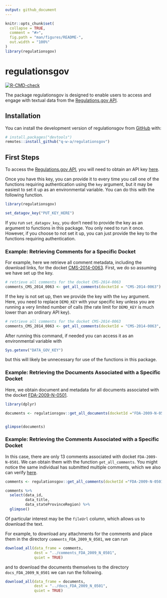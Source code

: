 ```yaml
---
output: github_document
---
```


<!-- README.md is generated from README.Rmd. Please edit that file -->

```r
knitr::opts_chunk$set(
  collapse = TRUE,
  comment = "#>",
  fig.path = "man/figures/README-",
  out.width = "100%"
)
library(regulationsgov)

```


# regulationsgov

<!-- badges: start -->
[![R-CMD-check](https://github.com/q-w-a/regulationsgov/workflows/R-CMD-check/badge.svg)](https://github.com/q-w-a/regulationsgov/actions)
<!-- badges: end -->

The package regulationsgov is designed to enable users to access and engage with textual data from the [Regulations.gov API](https://open.gsa.gov/api/regulationsgov/). 

## Installation

You can install the development version of regulationsgov from [GitHub](https://github.com/) with:

``` r
# install.packages("devtools")
remotes::install_github("q-w-a/regulationsgov")
```

## First Steps

To access the [Regulations.gov API](https://open.gsa.gov/api/regulationsgov/), you will need to obtain an API key [here](https://open.gsa.gov/api/regulationsgov/#getting-started). 

Once you have this key, you can provide it to every time you call one of the functions requiring authentication using the `key` argument, but it may be easiest to set it up as an environmental variable. You can do this with the following function.

```r

library(regulationsgov)

set_datagov_key("PUT_KEY_HERE")


```


If you run `set_datagov_key`, you don't need to provide the key as an argument to functions in this package. You only need to run it once. However, if you choose to not set it up, you can just provide the key to the functions requiring authentication.


### Example: Retrieving Comments for a Specific Docket 

For example, here we retrieve all comment metadata, including the download links, for the docket [CMS-2014-0063](https://www.regulations.gov/docket/CMS-2014-0063). First, we do so assuming we have set up the key.


```r

# retrieve all comments for the docket CMS-2014-0063
comments_CMS_2014_0063 <- get_all_comments(docketId = "CMS-2014-0063")

```

If the key is not set up, then we provide the key with the `key` argument. Here, you need to replace `DEMO_KEY` with your specific key unless you are running a very limited number of calls (the rate limit for `DEMO_KEY` is much lower than an ordinary API key).

```r


# retrieve all comments for the docket CMS-2014-0063
comments_CMS_2014_0063 <- get_all_comments(docketId = "CMS-2014-0063", key = "DEMO_KEY")


```


After running this command, if needed you can access it as an environmental variable with

```r

Sys.getenv("DATA_GOV_KEY")

```

but this will likely be unnecessary for use of the functions in this package.


### Example: Retrieving the Documents Associated with a Specific Docket 

Here, we obtain document and metadata for all documents associated with the docket [FDA-2009-N-0501](https://www.regulations.gov/docket/FDA-2009-N-0501). 


```r

library(dplyr)

documents <- regulationsgov::get_all_documents(docketId ="FDA-2009-N-0501")


glimpse(documents)

```


### Example: Retrieving the Comments Associated with a Specific Docket

In this case, there are only 13 comments associated with docket `FDA-2009-N-0501`. We can obtain them with the function
`get_all_comments`. You might notice the same individual has submitted multiple comments, which we also can verify [here](https://www.regulations.gov/docket/FDA-2009-N-0501/comments).

```r

comments <- regulationsgov::get_all_comments(docketId ="FDA-2009-N-0501")

comments %>%
  select(data_id, 
         data_title,
         data_stateProvinceRegion) %>%
  glimpse()

```


Of particular interest may be the `fileUrl` column, which allows us to download the text.

For example, to download any attachments for the comments and place them in the directory `comments_FDA_2009_N_0501`, we can run

```r

download_all(data_frame = comments, 
             dest = "../comments_FDA_2009_N_0501", 
             quiet = TRUE)

```

and to download the documents themselves to the directory `docs_FDA_2009_N_0501` we can run the following.

```r

download_all(data_frame = documents, 
             dest = "../docs_FDA_2009_N_0501", 
             quiet = TRUE)


```

